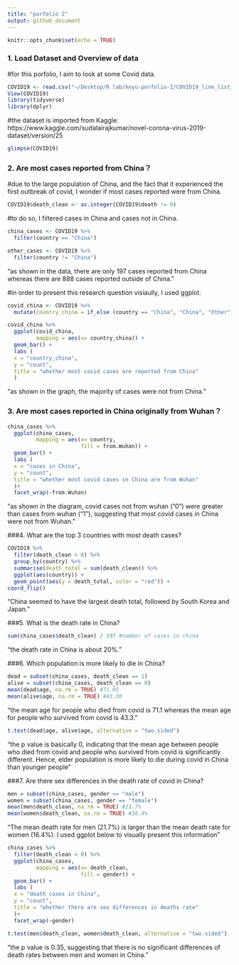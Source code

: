 ```yaml
---
title: "porfolio 2"
output: github_document
---
```


```r
knitr::opts_chunk$set(echo = TRUE)
```

### 1. Load Dataset and Overview of data

#for this porfolio, I aim to look at some Covid data.

```r
COVID19 <- read.csv("~/Desktop/R lab/keyu-porfolio-2/COVID19_line_list_data.csv")
View(COVID19)
library(tidyverse)
library(dplyr)
```

#the dataset is imported from Kaggle: https://www.kaggle.com/sudalairajkumar/novel-corona-virus-2019-dataset/version/25

```r
glimpse(COVID19)
```

### 2. Are most cases reported from China？

#due to the large population of China, and the fact that it experienced the first outbreak of covid, I wonder if most cases reported were from China.

```r
COVID19$death_clean <- as.integer(COVID19$death != 0)
```

#to do so, I filtered cases in China and cases not in China.

```r
china_cases <- COVID19 %>% 
  filter(country == "China")
```

```r
other_cases <- COVID19 %>% 
  filter(country != "China")
```

"as shown in the data, there are only 197 cases reported from China whereas there are 888 cases reported outside of China."

#in order to present this research question visiaully, I used ggplot.

```r
covid_china <- COVID19 %>% 
  mutate(country_china = if_else (country == "China", "China", "Other"))
```

```r
covid_china %>%
  ggplot(covid_china,
         mapping = aes(x= country_china)) +
  geom_bar() +
  labs (
  x = "country_china",
  y = "count",
  title = "whether most covid cases are reported from China"
  )
```
"as shown in the graph, the majority of cases were not from China."

### 3. Are most cases reported in China originally from Wuhan？

```r
china_cases %>%
  ggplot(china_cases,
         mapping = aes(x= country,
                       fill = from.Wuhan)) +
  geom_bar() +
  labs (
  x = "cases in China",
  y = "count",
  title = "whether most covid cases in China are from Wuhan"
  )+
  facet_wrap(~from.Wuhan)
```
"as shown in the diagram, covid cases not from wuhan ("0") were greater than cases from wuhan ("1"), suggesting that most covid cases in China were not from Wuhan."

###4. What are the top 3 countries with most death cases?

```r
COVID19 %>% 
  filter(death_clean > 0) %>% 
  group_by(country) %>%
  summarise(death_total = sum(death_clean)) %>%
  ggplot(aes(country)) + 
  geom_point(aes(y = death_total, color = "red")) +
coord_flip()
```
"China seemed to have the largest death total, followed by South Korea and Japan."

###5. What is the death rate in China?

```r
sum(china_cases$death_clean) / 197 #number of cases in china
```

"the death rate in China is about 20%."

###6. Which population is more likely to die in China?

```r
dead = subset(china_cases, death_clean == 1)
alive = subset(china_cases, death_clean == 0)
mean(dead$age, na.rm = TRUE) #71.05
mean(alive$age, na.rm = TRUE) #43.30
```

"the mean age for people who died from covid is 71.1 whereas the mean age for people who survived from covid is 43.3."

```r
t.test(dead$age, alive$age, alternative = "two.sided")
```

"the p value is basically 0, indicating that the mean age between people who died from covid and people who survived from covid is significantly different. Hence, elder population is more likely to die during covid in China than younger people "

###7. Are there sex differences in the death rate of covid in China?

```r
men = subset(china_cases, gender == "male")
women = subset(china_cases, gender == "female")
mean(men$death_clean, na.rm = TRUE) #21.7%
mean(women$death_clean, na.rm = TRUE) #16.4%
```

"The mean death rate for men (21.7%) is larger than the mean death rate for women (16.4%). I used ggplot below to visually present this information"

```r
china_cases %>%
  filter(death_clean > 0) %>%
  ggplot(china_cases,
         mapping = aes(x= death_clean,
                       fill = gender)) +
  geom_bar() +
  labs (
  x = "death cases in China",
  y = "count",
  title = "whether there are sex differences in deaths rate"
  )+
  facet_wrap(~gender)
```
```r
t.test(men$death_clean, women$death_clean, alternative = "two.sided")
```

"the p value is 0.35, suggesting that there is no significant differences of death rates between men and women in China."